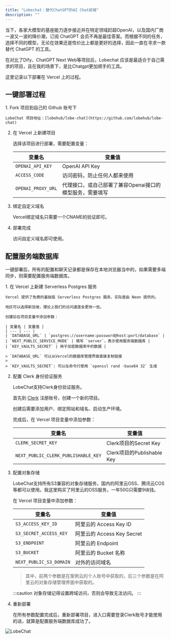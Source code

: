 ```yaml
---
title: "Lobechat：替代ChatGPT的AI Chat前端"
description: ""
---
```


当下，各家大模型的基座能力逐步接近并在特定领域赶超OpenAI，以及国内厂商一波又一波的降价潮，订阅 ChatGPT 会员不再是最佳答案。而根据不同的任务，选择不同的模型，无论在效果还是性价比上都是更好的选择，因此一直在寻求一款替代 ChatGPT 的工具。

在对比了Dify、ChatGPT Next Web等项目后，Lobechat 应该是最适合于自己需求的项目，且在我的场景下，是比Chatgpt更加顺手的工具。

这里记录以下部署在 Vercel 上的过程。

## 一键部署过程


<Steps>
1. Fork 项目到自己的 Github 账号下

    LobeChat 项目地址：[lobehub/lobe-chat](https://github.com/lobehub/lobe-chat)

2. 在 Vercel 上新建项目

    选择该项目进行部署，需要配置变量：

    | 变量名 | 变量值 |
    | --- | --- |
    | `OPENAI_API_KEY` | OpenAI API Key |
    | `ACCESS_CODE` | 访问密码，防止任何人都来使用 |
    | `OPENAI_PROXY_URL` | 代理接口，或自己部署了兼容Openai接口的模型服务，需要填写 |

3. 绑定自定义域名

    Vercel绑定域名只需要一个CNAME的验证即可。

4. 部署完成

    访问自定义域名即可使用。
</Steps>

## 配置服务端数据库

一键部署后，所有的配置和聊天记录都是保存在本地浏览器当中的，如果需要多端同步，则需要配置服务端数据库。

<Steps>
1. 在 Vercel 上新建 Serverless Postgres 服务

    Vercel 提供了免费的基础版 Serverless Postgres 服务，实际是由 Neon 提供的。

    地区可以选择新加坡，理论上我们的访问速度会更快一些。

    创建后在项目变量中添加参数：

    | 变量名 | 变量值 |
    | --- | --- |
    | `DATABASE_URL` | `postgres://username:password@host:port/database` |
    | `NEXT_PUBLIC_SERVICE_MODE` | 填写 `server`，表示使用服务端数据库 |
    | `KEY_VAULTS_SECRET` | 用于加密数据库中的数据 |

    > `DATABASE_URL` 可以从Vercel的数据库管理界面直接复制链接
    >
    > `KEY_VAULTS_SECRET`: 可以在命令行使用 `openssl rand -base64 32` 生成

2. 配置 Clerk 身份验证服务

    LobeChat支持Clerk身份验证服务。

    首先到 [Clerk](https://clerk.com/) 注册账号，创建一个新的项目。

    创建后需要添加用户、绑定网站和域名、启动生产环境。

    完成后，在 Vercel 项目变量中添加参数：

    | 变量名 | 变量值 |
    | --- | --- |
    | `CLERK_SECRET_KEY` | Clerk项目的Secret Key |
    | `NEXT_PUBLIC_CLERK_PUBLISHABLE_KEY` | Clerk项目的Publishable Key |

3. 配置对象存储

    LobeChat支持所有S3兼容的对象存储服务，国内的阿里云OSS、腾讯云COS等都可以使用。我这里购买了阿里云的OSS服务，一年50G只需要9块钱。

    在 Vercel 项目变量中添加参数：

    | 变量名 | 变量值 |
    | --- | --- |
    | `S3_ACCESS_KEY_ID` | 阿里云的 Access Key ID |
    | `S3_SECRET_ACCESS_KEY` | 阿里云的 Access Key Secret |
    | `S3_ENDPOINT` | 阿里云的 Endpoint |
    | `S3_BUCKET` | 阿里云的 Bucket 名称 |
    | `NEXT_PUBLIC_S3_DOMAIN` | 对外的访问域名 |

    > 其中，前两个参数是在案例云的个人账号中获取的，后三个参数是在阿里云的对象存储管理界面中获取的。

    :::caution
    对象存储记得设置跨域访问，否则会导致无法访问。
    :::

4. 重新部署

    在所有参数配置完成后，重新部署项目，进入口需要登录Clerk账号才能使用的话，就算是配置服务端数据库成功了。
</Steps>

![LobeChat](../../../assets/llm-assets/LobeChat.webp)